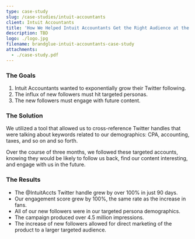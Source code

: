 ```yaml
---
type: case-study
slug: /case-studies/intuit-accountants
client: Intuit Accountants
title: 'How We Helped Intuit Accountants Get the Right Audience at the Right Price'
description: TBD
logo: ./logo.jpg
filename: brandglue-intuit-accountants-case-study
attachments:
  - ./case-study.pdf
---
```


### The Goals

1. Intuit Accountants wanted to exponentially grow their Twitter following.
2. The influx of new followers must hit targeted personas.
3. The new followers must engage with future content.

### The Solution

We utilized a tool that allowed us to cross-reference Twitter handles that were talking about keywords related to our demographics: CPA, accounting, taxes, and so on and so forth.

Over the course of three months, we followed these targeted accounts, knowing they would be likely to follow us back, find our content interesting, and engage with us in the future.

### The Results

- The @IntuitAccts Twitter handle grew by over 100% in just 90 days.
- Our engagement score grew by 100%, the same rate as the increase in fans.
- All of our new followers were in our targeted persona demographics.
- The campaign produced over 4.5 million impressions.
- The increase of new followers allowed for direct marketing of the product to a larger targeted audience.
